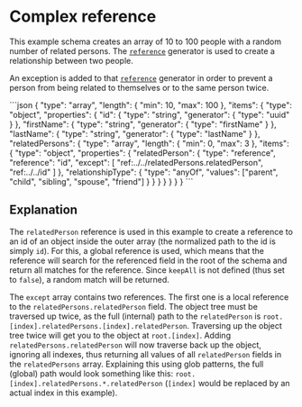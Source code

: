 
# Complex reference

This example schema creates an array of 10 to 100 people with a random number of related persons.
The [`reference`](../docs/generators/reference.md) generator is used to create a relationship between two people.

An exception is added to that [`reference`](../docs/generators/reference.md) generator in order to prevent a
person from being related to themselves or to the same person twice.

<RunCode>
```json
{
  "type": "array",
  "length": {
    "min": 10,
    "max": 100
  },
  "items": {
    "type": "object",
    "properties": {
      "id": {
        "type": "string",
        "generator": {
          "type": "uuid"
        }
      },
      "firstName": {
        "type": "string",
        "generator": {
          "type": "firstName"
        }
      },
      "lastName": {
        "type": "string",
        "generator": {
          "type": "lastName"
        }
      },
      "relatedPersons": {
        "type": "array",
        "length": {
          "min": 0,
          "max": 3
        },
        "items": {
          "type": "object",
          "properties": {
            "relatedPerson": {
              "type": "reference",
              "reference": "id",
              "except": [
                "ref:../../relatedPersons.relatedPerson",
                "ref:../../id"
              ]
            },
            "relationshipType": {
              "type": "anyOf",
              "values": ["parent", "child", "sibling", "spouse", "friend"]
            }
          }
        }
      }
    }
  }
}
```
</RunCode>

## Explanation

The `relatedPerson` reference is used in this example to create a reference
to an id of an object inside the outer array (the normalized path to the id is simply `id`).
For this, a global reference is used, which means that the reference will search for the
referenced field in the root of the schema and return all matches for the reference.
Since `keepAll` is not defined (thus set to `false`), a random match will be returned.

The `except` array contains two references. The first one is a local reference to the
`relatedPersons.relatedPerson` field. The object tree must be traversed up twice,
as the full (internal) path to the `relatedPerson` is `root.[index].relatedPersons.[index].relatedPerson`.
Traversing up the object tree twice will get you to the object at `root.[index]`.
Adding `relatedPersons.relatedPerson` will now traverse back up the object, ignoring
all indexes, thus returning all values of all `relatedPerson` fields in the `relatedPersons`
array. Explaining this using glob patterns, the full (global) path would look something
like this: `root.[index].relatedPersons.*.relatedPerson` (`[index]` would be replaced by an actual index in this example).
